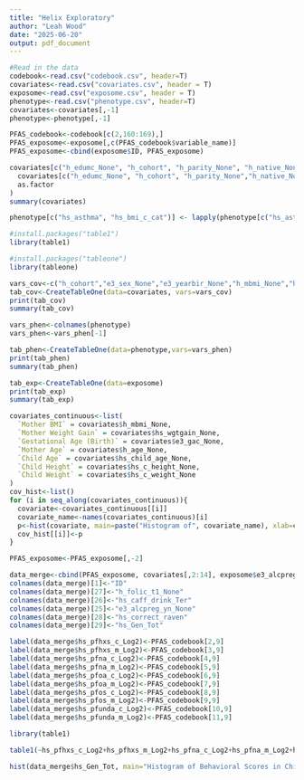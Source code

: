 ---
title: "Helix Exploratory"
author: "Leah Wood"
date: "2025-06-20"
output: pdf_document
---

```{r}
#Read in the data
codebook<-read.csv("codebook.csv", header=T)
covariates<-read.csv("covariates.csv", header = T)
exposome<-read.csv("exposome.csv", header = T)
phenotype<-read.csv("phenotype.csv", header=T)
covariates<-covariates[,-1]
phenotype<-phenotype[,-1]
```

```{r}
PFAS_codebook<-codebook[c(2,160:169),]
PFAS_exposome<-exposome[,c(PFAS_codebook$variable_name)]
PFAS_exposome<-cbind(exposome$ID, PFAS_exposome)
```

```{r}

covariates[c("h_edumc_None", "h_cohort", "h_parity_None", "h_native_None", "e3_sex_None")] <- lapply(
  covariates[c("h_edumc_None", "h_cohort", "h_parity_None","h_native_None","e3_sex_None")],
  as.factor
)
summary(covariates)
```

```{r}
phenotype[c("hs_asthma", "hs_bmi_c_cat")] <- lapply(phenotype[c("hs_asthma", "hs_bmi_c_cat")], as.factor)

```

```{r}
#install.packages("table1")
library(table1)
```

```{r}
#install.packages("tableone")
library(tableone)
```

```{r}
vars_cov<-c("h_cohort","e3_sex_None","e3_yearbir_None","h_mbmi_None","hs_wgtgain_None","e3_gac_None","h_age_None","h_edumc_None","h_native_None","h_parity_None","hs_child_age_None","hs_c_height_None","hs_c_weight_None" )
tab_cov<-CreateTableOne(data=covariates, vars=vars_cov)
print(tab_cov)
summary(tab_cov)
```

```{r}
vars_phen<-colnames(phenotype)
vars_phen<-vars_phen[-1]
```

```{r}
tab_phen<-CreateTableOne(data=phenotype,vars=vars_phen)
print(tab_phen)
summary(tab_phen)
```

```{r}
tab_exp<-CreateTableOne(data=exposome)
print(tab_exp)
summary(tab_exp)
```

```{r}

covariates_continuous<-list(
  `Mother BMI` = covariates$h_mbmi_None,
  `Mother Weight Gain` = covariates$hs_wgtgain_None,
  `Gestational Age (Birth)` = covariates$e3_gac_None,
  `Mother Age` = covariates$h_age_None,
  `Child Age` = covariates$hs_child_age_None,
  `Child Height` = covariates$hs_c_height_None,
  `Child Weight` = covariates$hs_c_weight_None
)
cov_hist<-list()
for (i in seq_along(covariates_continuous)){
  covariate<-covariates_continuous[[i]]
  covariate_name<-names(covariates_continuous)[i]
  p<-hist(covariate, main=paste("Histogram of", covariate_name), xlab=covariate_name)
  cov_hist[[i]]<-p
}

```

```{r}
PFAS_exposome<-PFAS_exposome[,-2]
```

```{r}
data_merge<-cbind(PFAS_exposome, covariates[,2:14], exposome$e3_alcpreg_yn_None, exposome$hs_caff_drink_Ter, exposome$h_folic_t1_None, phenotype$hs_correct_raven, phenotype$hs_Gen_Tot)
colnames(data_merge)[1]<-"ID"
colnames(data_merge)[27]<-"h_folic_t1_None"
colnames(data_merge)[26]<-"hs_caff_drink_Ter"
colnames(data_merge)[25]<-"e3_alcpreg_yn_None"
colnames(data_merge)[28]<-"hs_correct_raven"
colnames(data_merge)[29]<-"hs_Gen_Tot"
```

```{r}
label(data_merge$hs_pfhxs_c_Log2)<-PFAS_codebook[2,9]
label(data_merge$hs_pfhxs_m_Log2)<-PFAS_codebook[3,9]
label(data_merge$hs_pfna_c_Log2)<-PFAS_codebook[4,9]
label(data_merge$hs_pfna_m_Log2)<-PFAS_codebook[5,9]
label(data_merge$hs_pfoa_c_Log2)<-PFAS_codebook[6,9]
label(data_merge$hs_pfoa_m_Log2)<-PFAS_codebook[7,9]
label(data_merge$hs_pfos_c_Log2)<-PFAS_codebook[8,9]
label(data_merge$hs_pfos_m_Log2)<-PFAS_codebook[9,9]
label(data_merge$hs_pfunda_c_Log2)<-PFAS_codebook[10,9]
label(data_merge$hs_pfunda_m_Log2)<-PFAS_codebook[11,9]
```

```{r}
library(table1)
```


```{r}
table1(~hs_pfhxs_c_Log2+hs_pfhxs_m_Log2+hs_pfna_c_Log2+hs_pfna_m_Log2+hs_pfoa_c_Log2+hs_pfoa_m_Log2+hs_pfos_c_Log2+hs_pfos_m_Log2+hs_pfunda_c_Log2+hs_pfunda_m_Log2,data=data_merge)
```



```{r}
hist(data_merge$hs_Gen_Tot, main="Histogram of Behavioral Scores in Children", xlab="Behavior Score (CBCL Scale)", col="steelblue")
```


